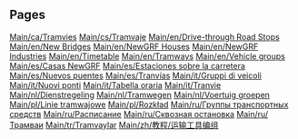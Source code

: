 
== Pages ==
[[Main/ca/Tramvies]]
[[Main/cs/Tramvaje]]
[[Main/en/Drive-through Road Stops]]
[[Main/en/New Bridges]]
[[Main/en/NewGRF Houses]]
[[Main/en/NewGRF Industries]]
[[Main/en/Timetable]]
[[Main/en/Tramways]]
[[Main/en/Vehicle groups]]
[[Main/es/Casas NewGRF]]
[[Main/es/Estaciones sobre la carretera]]
[[Main/es/Nuevos puentes]]
[[Main/es/Tranvías]]
[[Main/it/Gruppi di veicoli]]
[[Main/it/Nuovi ponti]]
[[Main/it/Tabella oraria]]
[[Main/it/Tranvie]]
[[Main/nl/Dienstregeling]]
[[Main/nl/Tramwegen]]
[[Main/nl/Voertuig groepen]]
[[Main/pl/Linie tramwajowe]]
[[Main/pl/Rozkład]]
[[Main/ru/Группы транспортных средств]]
[[Main/ru/Расписание]]
[[Main/ru/Сквозная остановка]]
[[Main/ru/Трамваи]]
[[Main/tr/Tramvaylar]]
[[Main/zh/教程/运输工具编组]]
